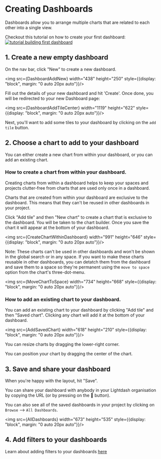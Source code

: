 
# Creating Dashboards

Dashboards allow you to arrange multiple charts that are related to each other into a single view.

Checkout this tutorial on how to create your first dashboard:
[![tutorial building first dashboard](./assets/tutorial_building_first_dashboard.png)](https://youtu.be/olFcN8Pui08)

## 1. Create a new empty dashboard

On the nav bar, click "New" to create a new dashboard.

<img src={DashboardAddNew} width="438" height="250" style={{display: "block", margin: "0 auto 20px auto"}}/>

Fill out the details of your new dashboard and hit 'Create'. Once done, you will be redirected to your new Dashboard page:

<img src={DashboardAddTileCenter} width="1119" height="622" style={{display: "block", margin: "0 auto 20px auto"}}/>

Next, you'll want to add some tiles to your dashboard by clicking on the `add tile` button.

## 2. Choose a chart to add to your dashboard

You can either create a new chart from within your dashboard, or you can add an existing chart.

### How to create a chart from within your dashboard.

Creating charts from within a dashboard helps to keep your spaces and projects clutter-free from charts that are used only once in a dashboard. 

Charts that are created from within your dashboard are exclusive to the dashboard. This means that they can't be reused in other dashboards in your project. 

Click "Add tile" and then "New chart" to create a chart that is exclusive to the dashboard. You will be taken to the chart builder. Once you save the chart it will appear at the bottom of your dashboard.

<img src={CreateChartWithinDashboard} width="991" height="646" style={{display: "block", margin: "0 auto 20px auto"}}/>

Note: These charts can't be used in other dashboards and won't be shown in the global search or in any space. If you want to make these charts reusable in other dashboards, you can detatch them from the dashboard and save them to a space so they're permanent using the `move to space` option from the chart's three-dot-menu.

<img src={MoveChartToSpace} width="734" height="668" style={{display: "block", margin: "0 auto 20px auto"}}/>

### How to add an existing chart to your dashboard. 

You can add an existing chart to your dashboard by clicking "Add tile" and then "Saved chart". Clicking any chart will add it at the bottom of your dashboard.

<img src={AddSavedChart} width="618" height="210" style={{display: "block", margin: "0 auto 20px auto"}}/>

You can resize charts by dragging the lower-right corner.

You can position your chart by dragging the center of the chart.

## 3. Save and share your dashboard

When you're happy with the layout, hit "Save".

You can share your dashboard with anybody in your Lightdash organisation by copying the URL (or by pressing on the 🔗 button). 

You can also see all of the saved dashboards in your project by clicking on `Browse` --> `All Dashboards`.

<img src={AllDashboards} width="673" height="535" style={{display: "block", margin: "0 auto 20px auto"}}/>

## 4. Add filters to your dashboards

Learn about adding filters to your dashboards [here](/guides/limiting-data-using-filters#adding-filters-to-your-dashboard)
